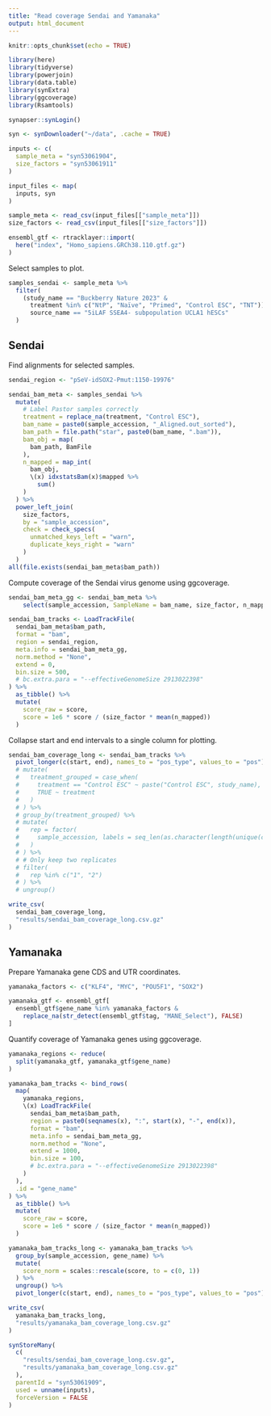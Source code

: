 ```yaml
---
title: "Read coverage Sendai and Yamanaka"
output: html_document
---
```


```r
knitr::opts_chunk$set(echo = TRUE)

library(here)
library(tidyverse)
library(powerjoin)
library(data.table)
library(synExtra)
library(ggcoverage)
library(Rsamtools)

synapser::synLogin()

syn <- synDownloader("~/data", .cache = TRUE)
```

```r
inputs <- c(
  sample_meta = "syn53061904",
  size_factors = "syn53061911"
)

input_files <- map(
  inputs, syn
)

sample_meta <- read_csv(input_files[["sample_meta"]])
size_factors <- read_csv(input_files[["size_factors"]])
```

```r
ensembl_gtf <- rtracklayer::import(
  here("index", "Homo_sapiens.GRCh38.110.gtf.gz")
)
```

Select samples to plot.

```r
samples_sendai <- sample_meta %>%
  filter(
    (study_name == "Buckberry Nature 2023" &
      treatment %in% c("NtP", "Naïve", "Primed", "Control ESC", "TNT")) |
      source_name == "5iLAF SSEA4- subpopulation UCLA1 hESCs"
  )

```

## Sendai

Find alignments for selected samples.

```r
sendai_region <- "pSeV-idSOX2-Pmut:1150-19976"

sendai_bam_meta <- samples_sendai %>%
  mutate(
    # Label Pastor samples correctly
    treatment = replace_na(treatment, "Control ESC"),
    bam_name = paste0(sample_accession, "_Aligned.out_sorted"),
    bam_path = file.path("star", paste0(bam_name, ".bam")),
    bam_obj = map(
      bam_path, BamFile
    ),
    n_mapped = map_int(
      bam_obj,
      \(x) idxstatsBam(x)$mapped %>%
        sum()
    )
  ) %>%
  power_left_join(
    size_factors,
    by = "sample_accession",
    check = check_specs(
      unmatched_keys_left = "warn",
      duplicate_keys_right = "warn"
    )
  )
all(file.exists(sendai_bam_meta$bam_path))
```

Compute coverage of the Sendai virus genome using ggcoverage.

```r
sendai_bam_meta_gg <- sendai_bam_meta %>%
    select(sample_accession, SampleName = bam_name, size_factor, n_mapped)

sendai_bam_tracks <- LoadTrackFile(
  sendai_bam_meta$bam_path,
  format = "bam",
  region = sendai_region,
  meta.info = sendai_bam_meta_gg,
  norm.method = "None",
  extend = 0,
  bin.size = 500,
  # bc.extra.para = "--effectiveGenomeSize 2913022398"
) %>%
  as_tibble() %>%
  mutate(
    score_raw = score,
    score = 1e6 * score / (size_factor * mean(n_mapped))
  )
```

Collapse start and end intervals to a single column for plotting.

```r
sendai_bam_coverage_long <- sendai_bam_tracks %>%
  pivot_longer(c(start, end), names_to = "pos_type", values_to = "pos")
  # mutate(
  #   treatment_grouped = case_when(
  #     treatment == "Control ESC" ~ paste("Control ESC", study_name),
  #     TRUE ~ treatment
  #   )
  # ) %>%
  # group_by(treatment_grouped) %>%
  # mutate(
  #   rep = factor(
  #     sample_accession, labels = seq_len(as.character(length(unique(cur_data()$sample_accession))))
  #   )
  # ) %>%
  # # Only keep two replicates
  # filter(
  #   rep %in% c("1", "2")
  # ) %>%
  # ungroup()

write_csv(
  sendai_bam_coverage_long,
  "results/sendai_bam_coverage_long.csv.gz"
)
```

## Yamanaka

Prepare Yamanaka gene CDS and UTR coordinates.

```r
yamanaka_factors <- c("KLF4", "MYC", "POU5F1", "SOX2")

yamanaka_gtf <- ensembl_gtf[
  ensembl_gtf$gene_name %in% yamanaka_factors &
    replace_na(str_detect(ensembl_gtf$tag, "MANE_Select"), FALSE)
]
```

Quantify coverage of Yamanaka genes using ggcoverage.

```r
yamanaka_regions <- reduce(
  split(yamanaka_gtf, yamanaka_gtf$gene_name)
)

yamanaka_bam_tracks <- bind_rows(
  map(
    yamanaka_regions,
    \(x) LoadTrackFile(
      sendai_bam_meta$bam_path,
      region = paste0(seqnames(x), ":", start(x), "-", end(x)),
      format = "bam",
      meta.info = sendai_bam_meta_gg,
      norm.method = "None",
      extend = 1000,
      bin.size = 100,
      # bc.extra.para = "--effectiveGenomeSize 2913022398"
    )
  ),
  .id = "gene_name"
) %>%
  as_tibble() %>%
  mutate(
    score_raw = score,
    score = 1e6 * score / (size_factor * mean(n_mapped))
  )

yamanaka_bam_tracks_long <- yamanaka_bam_tracks %>%
  group_by(sample_accession, gene_name) %>%
  mutate(
    score_norm = scales::rescale(score, to = c(0, 1))
  ) %>%
  ungroup() %>%
  pivot_longer(c(start, end), names_to = "pos_type", values_to = "pos")

write_csv(
  yamanaka_bam_tracks_long,
  "results/yamanaka_bam_coverage_long.csv.gz"
)
```

```r
synStoreMany(
  c(
    "results/sendai_bam_coverage_long.csv.gz",
    "results/yamanaka_bam_coverage_long.csv.gz"
  ),
  parentId = "syn53061909",
  used = unname(inputs),
  forceVersion = FALSE
)

```
